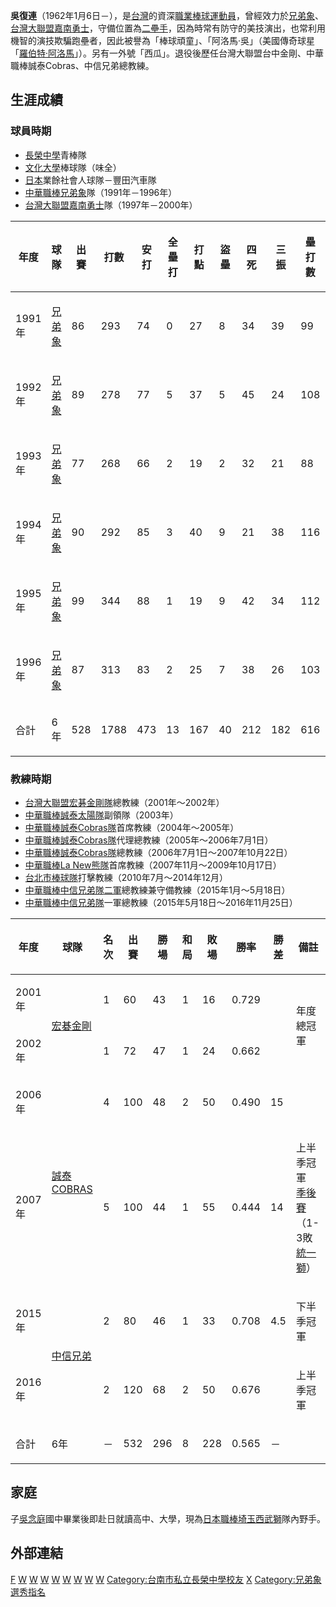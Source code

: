 {{blpunsourced|time=2017-03-31T08:51:18+00:00}}
{{inappropriate tone|time=2017-03-31T03:33:36+00:00}}
{{Infobox CPBL player|
bgcolor1=|
bgcolor2=|
textcolor1=|
textcolor2=|
name=吳復連|
image=|
width=150|
birthdate={{birth_date_and_age|1962|1|6|mf=y}}|
birthplace={{ROC-TW}}[[台南市|台南市]]|
position=二壘手|
team=|
number=|
bats=右|
throws=右|
debutdate=3月24日|
debutyear=1991年|
debutteam=兄弟象|
statyear= 1996年|
stat1label=[[打擊率|打擊率]]|
stat1value=0.265|
stat2label=[[安打|安打]]|
stat2value=473|
stat3label=[[打點|打點]]|
stat3value=167|
|statMyear=2016年
|managerwins=296
|managerlosses=228
|managerties=8
|teams=<nowiki></nowiki>
'''球員時期'''
*[[兄弟象|兄弟象]]（1990年—1996年）
*[[嘉南勇士|嘉南勇士]] (1997年—2000年)
'''教練時期'''
*[[台灣大聯盟|台灣大聯盟]][[宏碁金剛隊|宏碁金剛隊]]總教練（2001年～2002年）
*[[中華職棒|中華職棒]][[誠泰太陽隊|誠泰太陽隊]]副領隊（2003年）
*[[中華職棒|中華職棒]][[誠泰Cobras隊|誠泰Cobras隊]]首席教練（2004年～2005年）
*[[中華職棒|中華職棒]][[誠泰Cobras隊|誠泰Cobras隊]]代理總教練（2005年～2006年7月1日）
*[[中華職棒|中華職棒]][[誠泰Cobras隊|誠泰Cobras隊]]總教練（2006年7月1日～2007年10月22日）
*[[中華職棒|中華職棒]][[La_New熊隊|La New熊隊]]首席教練（2007年11月～2009年10月17日）
*[[台北市棒球隊|台北市棒球隊]]打擊教練（2010年7月～2014年12月）
*[[中華職棒|中華職棒]][[中信兄弟隊|中信兄弟隊]][[中信兄弟二軍|二軍]]總教練兼守備教練（2015年1月～5月18日）
*[[中華職棒|中華職棒]][[中信兄弟隊|中信兄弟隊]]一軍總教練（2015年5月18日～2016年11月25日）
|awards=<nowiki></nowiki>
*中華職棒年度總冠軍：1992、1993、1994
*[[中華職棒金手套獎|中華職棒金手套獎]]（二壘手）：1996
*[[中華職棒單月MVP|中華職棒單月MVP]]：1991/06
*[[中華職棒明星賽|中華職棒明星賽]]：1991、1992、1993、1994、1995、1996
}}
'''吳復連'''（1962年1月6日－），是[[台灣|台灣]]的資深[[職業棒球|職業棒球]][[運動員|運動員]]，曾經效力於[[兄弟象|兄弟象]]、[[台灣大聯盟|台灣大聯盟]][[嘉南勇士|嘉南勇士]]，守備位置為[[二壘手|二壘手]]，因為時常有防守的美技演出，也常利用機智的演技欺騙跑壘者，因此被譽為「棒球頑童」、「阿洛馬‧吳」（美國傳奇球星「[[羅伯托·阿勒瑪|羅伯特‧阿洛馬]]」）。另有一外號「西瓜」。退役後歷任台灣大聯盟台中金剛、中華職棒誠泰Cobras、中信兄弟總教練。

== 生涯成績 ==
===球員時期===
*[[長榮中學|長榮中學]]青棒隊 
*[[文化大學|文化大學]]棒球隊（味全） 
*[[日本|日本]]業餘社會人球隊－豐田汽車隊 
*[[中華職棒|中華職棒]][[兄弟象|兄弟象]]隊（1991年－1996年） 
*[[台灣大聯盟|台灣大聯盟]][[嘉南勇士|嘉南勇士]]隊（1997年－2000年）
{|Border=1 WIDTH=800PX
|- align=center
!年度!!球隊!!出賽!!打數!!安打!!全壘打!!打點!!盜壘!!四死!!三振!!壘打數!!雙殺打!!打擊率
|- align=center
|1991年||[[兄弟象|兄弟象]]||86||293||74||0||27||8||34||39||99||8||0.253
|- align=center
|1992年||[[兄弟象|兄弟象]]||89||278||77||5||37||5||45||24||108||7||0.277
|- align=center
|1993年||[[兄弟象|兄弟象]]||77||268||66||2||19||2||32||21||88||5||0.246
|- align=center
|1994年||[[兄弟象|兄弟象]]||90||292||85||3||40||9||21||38||116||9||0.291
|- align=center
|1995年||[[兄弟象|兄弟象]]||99||344||88||1||19||9||42||34||112||9||0.256
|- align=center
|1996年||[[兄弟象|兄弟象]]||87||313||83||2||25||7||38||26||103||7||0.265
|- align=center style="color:black; background-color:yellow"
!合計||6年||528||1788||473||13||167||40||212||182||616||45||0.265
|}

===教練時期=== 
*[[台灣大聯盟|台灣大聯盟]][[宏碁金剛隊|宏碁金剛隊]]總教練（2001年～2002年）
*[[中華職棒|中華職棒]][[誠泰太陽隊|誠泰太陽隊]]副領隊（2003年）
*[[中華職棒|中華職棒]][[誠泰Cobras隊|誠泰Cobras隊]]首席教練（2004年～2005年）
*[[中華職棒|中華職棒]][[誠泰Cobras隊|誠泰Cobras隊]]代理總教練（2005年～2006年7月1日）
*[[中華職棒|中華職棒]][[誠泰Cobras隊|誠泰Cobras隊]]總教練（2006年7月1日～2007年10月22日）
*[[中華職棒|中華職棒]][[La_New熊隊|La New熊隊]]首席教練（2007年11月～2009年10月17日）
*[[台北市棒球隊|台北市棒球隊]]打擊教練（2010年7月～2014年12月）
*[[中華職棒|中華職棒]][[中信兄弟隊|中信兄弟隊]][[中信兄弟二軍|二軍]]總教練兼守備教練（2015年1月～5月18日）
*[[中華職棒|中華職棒]][[中信兄弟隊|中信兄弟隊]]一軍總教練（2015年5月18日～2016年11月25日）
{|Border=1 WIDTH=650PX
|- align=center
!年度||球隊||名次||出賽||勝場||和局||敗場||勝率||勝差||備註
|- align=middle
|2001年||rowspan=2|[[宏碁金剛|宏碁金剛]]||1||60||43||1||16||0.729|| ||rowspan=2|年度總冠軍
|- align=middle
|2002年||1||72||47||1||24||0.662|| 
|- align=middle
|2006年||rowspan=2|[[誠泰COBRAS|誠泰COBRAS]]||4||100||48||2||50||0.490||15||
|- align=middle
|2007年||5||100||44||1||55||0.444||14||上半季冠軍<br>[[2007年中華職棒季後挑戰賽|季後賽]]（1-3敗[[統一獅|統一獅]]）
|- align=middle
|2015年||rowspan=2|[[中信兄弟|中信兄弟]]||2||80||46||1||33||0.708||4.5||下半季冠軍
|- align=middle
|2016年||2||120||68||2||50||0.676||||上半季冠軍
|- align=center style="color:black; background-color:yellow"
!合計||6年||－||532||296||8||228||0.565||－||
|}

== 家庭 ==
子[[吳念庭|吳念庭]]國中畢業後即赴日就讀高中、大學，現為[[日本職棒|日本職棒]][[埼玉西武獅|埼玉西武獅]]隊內野手。

==外部連結==
{{台灣棒球維基館}}
{{start box}}
{{s-before|[[郭泰源|郭泰源]]}}
{{s-title|[[中華職棒|中華職棒]][[誠泰COBRAS|誠泰COBRAS]]總教練|2006年—2007年}}
{{s-after|[[孫昭立|孫昭立]]}}
{{s-before|[[謝長亨|謝長亨]]}}
{{s-title|[[中信兄弟總教練列表|兄弟象/中信兄弟]]隊總教練|2015年5月18日－2016年11月25日}}
{{s-none|[[科里·史耐德|科里·史耐德]]}}
{{end box}}
{{中信兄弟}}
{{兄弟象1992年中華職棒總冠軍}}
{{兄弟象1993年中華職棒總冠軍}}
{{兄弟象1994年中華職棒總冠軍}}
{{2014年第十七屆韓國仁川亞運中華成棒代表隊}}
{{2015年世界棒球12強賽中華成棒代表隊}}
{{2017年世界棒球經典賽中華成棒代表隊}}
[[Category:吳姓|F]]
[[Category:在世人物|W]]
[[Category:1962年出生|W]]
[[Category:台灣棒球運動員|W]]
[[Category:兄弟象隊球員|W]]
[[Category:嘉南勇士隊球員|W]]
[[Category:中國文化大學校友|W]]
[[Category:誠泰COBRAS隊總教練|W]]
[[Category:台南市立復興國民中學校友|W]]
[[Category:台南市私立長榮中學校友|Category:台南市私立長榮中學校友]]
[[Category:中信兄弟隊總教練|X]]
[[Category:兄弟象選秀指名|Category:兄弟象選秀指名]]